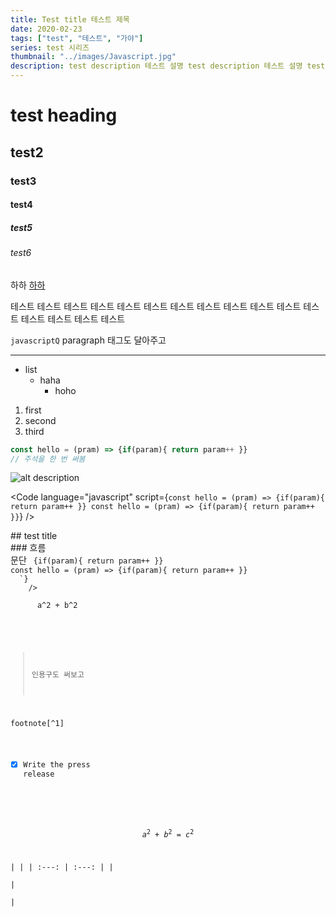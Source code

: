 ```yaml
---
title: Test title 테스트 제목
date: 2020-02-23
tags: ["test", "테스트", "가야"]
series: test 시리즈
thumbnail: "../images/Javascript.jpg"
description: test description 테스트 설명 test description 테스트 설명 test description 테스트 설명
---
```





# test heading
##  test2
### test3
#### test4
##### test5
###### test6
하하
[하하](https://www.google.com)

테스트 테스트 테스트 테스트 테스트 테스트 테스트 테스트 테스트 테스트 테스트 테스트 테스트 테스트 테스트 테스트

`javascriptQ` paragraph 태그도 달아주고

***
* list
  * haha
    * hoho

1. first
2. second
3. third


```js
const hello = (pram) => {if(param){ return param++ }}
// 주석을 한 번 써봄
```
![alt description](../images/freeImage_maybe.webp)

<Youtube src="https://www.youtube.com/watch?v=Ta6ERXcsBYE" size="half" ratio="50" />

<Code
  language="javascript"
  script={`
const hello = (pram) => {if(param){ return param++ }}
const hello = (pram) => {if(param){ return param++ }}
  `}
/>

<Columns>
  <Column>
    <Youtube src="https://www.youtube.com/watch?v=Ta6ERXcsBYE" size="half" ratio="50" />
  </Column>
  <Column>
    ## test title<div/>
    ### 흐름<div/>
    문단
    <Code 
  language="javascript"
  script={`
const hello = (pram) => {if(param){ return param++ }}
const hello = (pram) => {if(param){ return param++ }}
  `}
    />
    <BlockMath>
      a^2 + b^2
    </BlockMath>
  </Column>
</Columns>

> 인용구도 써보고

footnote[^1]

- [x] Write the press release

<Gist  url='https://gist.github.com/GeorgeGkas/5f55a83909a3f5b766934ffe802d30df#file-start-js' />


$$
a^2 + b^2 = c^2
$$

|    |
| :---:        |    :---:   |
| <Gist  url='https://gist.github.com/GeorgeGkas/5f55a83909a3f5b766934ffe802d30df#file-start-js' />      | <Youtube src="https://www.youtube.com/watch?v=Ta6ERXcsBYE" size="half" ratio="100" /> |